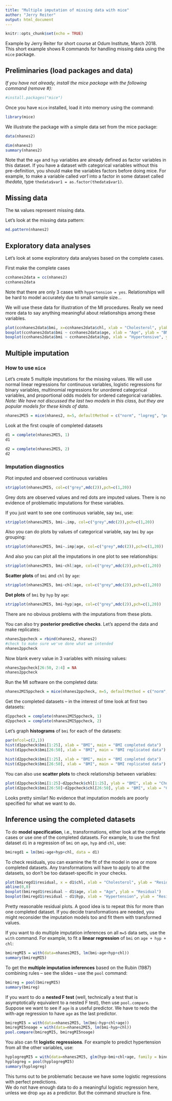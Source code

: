 ```yaml
---
title: "Multiple imputation of missing data with mice"
author: "Jerry Reiter"
output: html_document
---
```


```r
knitr::opts_chunk$set(echo = TRUE)
```

Example by Jerry Reiter for short course at Odum Institute, March 2018. This short example shows R commands for handling missing data using the `mice` package.

## Preliminaries (load packages and data)

_If you have not already, install the mice package with the following command (remove #):_
```r
#install.packages("mice")
```

Once you have `mice` installed, load it into memory using the command:
```r
library(mice)
```

We illustrate the package with a simple data set from the mice package:
```r
data(nhanes2)

dim(nhanes2)
summary(nhanes2)
```

Note that the `age` and `hyp` variables are already defined as factor variables in this dataset. If you have a dataset with categorical variables without this pre-definition, you should make the variables factors before doing mice. For example, to make a variable called _var1_ into a factor in some dataset called _thedata_, type `thedata$var1 = as.factor(thedata$var1)`.

## Missing data
The `NA` values represent missing data.

Let's look at the missing data pattern:
```r
md.pattern(nhanes2)
```

## Exploratory data analyses
Let's look at some exploratory data analyses based on the complete cases.

First make the complete cases
```r
ccnhanes2data = cc(nhanes2)
ccnhanes2data
```

Note that there are only 3 cases with `hypertension = yes`.  Relationships will be hard to model accurately due to small sample size...

We will use these data for illustration of the MI procedures. Really we need more data to say anything meaningful about relationships among these variables.

```r
plot(ccnhanes2data$bmi, x=ccnhanes2data$chl, xlab = "Cholesterol", ylab = "BMI", main = "Complete cases: bmi versus chl")
boxplot(ccnhanes2data$bmi ~ ccnhanes2data$age, xlab = "Age", ylab = "BMI", main = "Complete cases: bmi versus age")
boxplot(ccnhanes2data$bmi ~ ccnhanes2data$hyp, xlab = "Hypertensive", ylab = "BMI", main = "Complete cases: bmi versus hyp")
```

## Multiple imputation

### How to use `mice`
Let's create 5 multiple imputations for the missing values. We will use normal linear regressions for continuous variables, logistic regressions for binary variables, multinomial regressions for unordered categorical variables, and proportional odds models for ordered categorical variables. _Note: We have not discussed the last two models in this class, but they are popular models for these kinds of data._

```r
nhanes2MI5 = mice(nhanes2, m=5, defaultMethod = c("norm", "logreg", "polyreg", "polr"))
```

Look at the first couple of completed datasets
```r
d1 = complete(nhanes2MI5, 1)
d1

d2 = complete(nhanes2MI5, 2)
d2
```

### Imputation diagnostics

Plot imputed and observed continuous variables
```r
stripplot(nhanes2MI5, col=c("grey",mdc(2)),pch=c(1,20))
```

Grey dots are observed values and red dots are imputed values. There is no evidence of problematic imputations for these variables.

If you just want to see one continuous variable, say `bmi`, use:
```r
stripplot(nhanes2MI5, bmi~.imp, col=c("grey",mdc(2)),pch=c(1,20))
```

Also you can do plots by values of categorical variable, say `bmi` by `age` grouping:
```r
stripplot(nhanes2MI5, bmi~.imp|age, col=c("grey",mdc(2)),pch=c(1,20))
```

And also you can plot all the imputations in one plot to see relationships:
```r
stripplot(nhanes2MI5, bmi~chl|age, col=c("grey",mdc(2)),pch=c(1,20))
```

__Scatter plots__ of `bmi` and `chl` by `age`:

```r
stripplot(nhanes2MI5, bmi~chl|age, col=c("grey",mdc(2)),pch=c(1,20))
```

__Dot plots__ of `bmi` by `hyp` by `age`:

```r
stripplot(nhanes2MI5, bmi~hyp|age, col=c("grey",mdc(2)),pch=c(1,20))
```

There are no obvious problems with the imputations from these plots.

You can also try __posterior predictive checks__. Let's append the data and make replicates:
```r
nhanes2ppcheck = rbind(nhanes2, nhanes2)
#check to make sure we've done what we intended
nhanes2ppcheck
```

Now blank every value in 3 variables with missing values:
```r
nhanes2ppcheck[26:50, 2:4] = NA
nhanes2ppcheck
```

Run the MI software on the completed data:
```r
nhanes2MI5ppcheck = mice(nhanes2ppcheck, m=5, defaultMethod = c("norm", "logreg", "polyreg", "polr"))
```

Get the completed datasets -- in the interest of time look at first two datasets:
```r
d1ppcheck = complete(nhanes2MI5ppcheck, 1)
d2ppcheck = complete(nhanes2MI5ppcheck, 2)
```

Let's graph __histograms__ of `bmi` for each of the datasets:
```r
par(mfcol=c(2,1))
hist(d1ppcheck$bmi[1:25], xlab = "BMI", main = "BMI completed data")
hist(d1ppcheck$bmi[26:50], xlab = "BMI", main = "BMI replicated data")
 
hist(d2ppcheck$bmi[1:25], xlab = "BMI", main = "BMI completed data")
hist(d2ppcheck$bmi[26:50], xlab = "BMI", main = "BMI replicated data")
```

You can also use __scatter plots__ to check relationship between variables:
```r
plot(d2ppcheck$bmi[1:25]~d2ppcheck$chl[1:25], ylab = "BMI", xlab = "Cholesterol", main = "BMI vs Chl completed data")
plot(d2ppcheck$bmi[26:50]~d2ppcheck$chl[26:50], ylab = "BMI", xlab = "Cholesterol", main = "BMI vs Chl replicated data")
``` 

Looks pretty similar! No evidence that imputation models are poorly specified for what we want to do.

## Inference using the completed datasets

To do __model specification__, i.e., transformations, either look at the complete cases or use one of the completed datasets. For example, to use the first dataset `d1` in a regression of `bmi` on `age`, `hyp` and `chl`, use:

```r
bmiregd1 = lm(bmi~age+hyp+chl, data = d1)
```

To check residuals, you can examine the fit of the model in one or more completed datasets. Any transformations will have to apply to all the datasets, so don't be too dataset-specific in your checks.

```r
plot(bmiregd1$residual, x = d1$chl, xlab = "Cholesterol", ylab = "Residual")
abline(0,0)
boxplot(bmiregd1$residual ~ d1$age, xlab = "Age", ylab = "Residual")
boxplot(bmiregd1$residual ~ d1$hyp, xlab = "Hypertension", ylab = "Residual")
```

Pretty reasonable residual plots. A good idea is to repeat this for more than one completed dataset. If you decide transformations are needed, you might reconsider the imputation models too and fit them with transformed values.

If you want to do multiple imputation inferences on all `m=5` data sets, use the `with` command.
For example, to fit a __linear regression__ of `bmi` on `age + hyp + chl`:

```r
bmiregMI5 = with(data=nhanes2MI5, lm(bmi~age+hyp+chl))
summary(bmiregMI5)
```

To get the __multiple imputation inferences__ based on the Rubin (1987) combining rules -- see the slides -- use the `pool` command:

```r
bmireg = pool(bmiregMI5)
summary(bmireg)
```

If you want to do a __nested F test__ (well, technically a test that is asymptotically equivalent to a nested F test), then use `pool.compare`. Suppose we want to see if `age` is a useful predictor. We have to redo the with-age regression to have `age` as the last predictor.

```r
bmiregMI5 = with(data=nhanes2MI5, lm(bmi~hyp+chl+age))
bmiregMI5noage = with(data=nhanes2MI5, lm(bmi~hyp+chl))
pool.compare(bmiregMI5, bmiregMI5noage)
```

You also can fit __logistic regressions__. For example to predict hypertension from all the other variables, use:
```r
hyplogregMI5 = with(data=nhanes2MI5, glm(hyp~bmi+chl+age, family = binomial))
hyplogreg = pool(hyplogregMI5)
summary(hyplogreg)
```

This turns out to be problematic because we have some logistic regressions with perfect predictions.  
We do not have enough data to do a meaningful logistic regression here, unless we drop `age` as a predictor. But the command structure is fine. 